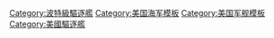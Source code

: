 {{military navigation
|name = 波特級驅逐艦
|title = [[波特級驅逐艦]]
|state = {{{state|autocollapse}}}
|style = wide
|bodyclass = hlist

|list1 =
* [[波特號驅逐艦 (DD-356)|DD-356 波特號]]
* [[塞弗里奇號驅逐艦 (DD-357)|DD-357 塞弗里奇號]]
* [[麥道加號驅逐艦 (DD-358)|DD-358 麥道加號]]
* [[溫斯洛號驅逐艦 (DD-359)|DD-359 溫斯洛號]]
* [[菲爾普斯號驅逐艦 (DD-360)|DD-360 菲爾普斯號]]
* [[克拉克號驅逐艦 (DD-361)|DD-361 克拉克號]]
* [[莫菲特号驱逐舰 (DD-362)|DD-362 莫菲特號]]
* [[巴區號驅逐艦 (DD-363)|DD-363 巴區號]]

|list2 =
* 前級： [[法拉格特級驅逐艦 (1934年)]]
* 次級： [[馬漢級驅逐艦]]

| below =
* [[美國海軍驅逐艦列表]]
* [[美國海軍驅逐艦列表 (1945年前)]]


}}<noinclude>
{{collapsible option}}
[[Category:波特級驅逐艦]]
[[Category:美国海军模板]]
[[Category:美国军舰模板]]
[[Category:美國驅逐艦]]
</noinclude>